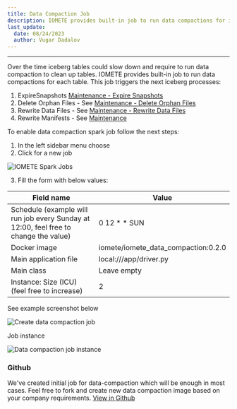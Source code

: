 ```yaml
---
title: Data Compaction Job
description: IOMETE provides built-in job to run data compactions for iceberg tables that slow down over the time and require to run data compaction to clean up tables
last_update:
  date: 08/24/2023
  author: Vugar Dadalov
---
```



---

Over the time iceberg tables could slow down and require to run data compaction to clean up tables.
IOMETE provides built-in job to run data compactions for each table. This job triggers the next iceberg processes:

1. ExpireSnapshots [Maintenance - Expire Snapshots](/reference/iceberg-tables/maintenance#expire-snapshots)
2. Delete Orphan Files - See [Maintenance - Delete Orphan Files](/reference/iceberg-tables/maintenance#delete-orphan-files)
3. Rewrite Data Files - See [Maintenance - Rewrite Data Files](/reference/iceberg-tables/maintenance#compact-data-files)
4. Rewrite Manifests - See [Maintenance](/reference/iceberg-tables/maintenance#rewrite-manifests)

To enable data compaction spark job follow the next steps:

1. In the left sidebar menu choose <FlexButton label='Spark Jobs'><Cpu size={20} color='#858c9c' weight="duotone"/></FlexButton>
2. Click <FlexButton label='Create' primary><Plus size={16} /></FlexButton> for a new job

<Img src="/img/spark-job/job-lis-create.png" alt="IOMETE Spark Jobs" />

3. Fill the form with below values:

| Field name                                                                           | Value                               |
| ------------------------------------------------------------------------------------ | ----------------------------------- |
| Schedule (example will run job every Sunday at 12:00, feel free to change the value) | 0 12 \* \* SUN                      |
| Docker image                                                                         | iomete/iomete_data_compaction:0.2.0 |
| Main application file                                                                | local:///app/driver.py              |
| Main class                                                                           | Leave empty                         |
| Instance: Size (ICU) (feel free to increase)                                         | 2                                   |

See example screenshot below

<Img src="/img/spark-job/spark-job-data-compaction-deployment.png" alt="Create data compaction job" />

Job instance

<Img src="/img/spark-job/spark-job-instance.png" alt="Data compaction job instance" />

<br />

### Github

We've created initial job for data-compaction which will be enough in most cases. Feel free to fork and create new data compaction image based on your company requirements.
[View in Github](https://github.com/iomete/data-compaction-job)
